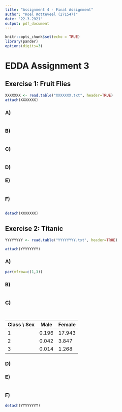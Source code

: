 ```yaml
---
title: "Assignment 4 - Final Assignment"
author: "Roel Rotteveel (271547)"
date: "22-3-2021"
output: pdf_document
---
```


```r
knitr::opts_chunk$set(echo = TRUE)
library(pander)
options(digits=3)
```

# EDDA Assignment 3

## Exercise 1: Fruit Flies

```r
XXXXXXX <- read.table("XXXXXXX.txt", header=TRUE)
attach(XXXXXXX)
```

### A)

```r
```

### B)

```r

```

### C)

```r
```

### D)

### E)

```r
```

### F)

```r
```

```r
detach(XXXXXXX)
```

## Exercise 2: Titanic

```r
YYYYYYYY <- read.table("YYYYYYYY.txt", header=TRUE)

attach(YYYYYYYY)
```

### A)

```r
par(mfrow=c(1,3))

```

### B)

```r

```

### C)

```r

```

```r

```

| Class \\ Sex | Male  | Female |
|--------------|-------|--------|
| 1            | 0.196 | 17.943 |
| 2            | 0.042 | 3.847  |
| 3            | 0.014 | 1.268  |

### D)

### E)

```r

```

### F)

```r
detach(YYYYYYYY)
```
